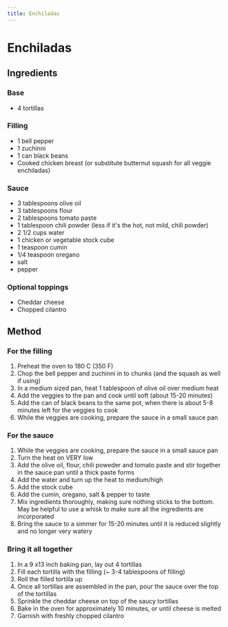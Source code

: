 ```yaml
---
title: Enchiladas
---
```


# Enchiladas

## Ingredients

### Base
<ul>
  <li>4 tortillas</li>
</ul>

### Filling
<ul>
  <li>1 bell pepper</li>
  <li>1 zuchinni</li>
  <li>1 can black beans</li>
  <li>Cooked chicken breast (or substitute butternut squash for all veggie enchiladas)</li>
</ul>

### Sauce
<ul>
  <li>3 tablespoons olive oil</li>
  <li>3 tablespoons flour</li>
  <li>2 tablespoons tomato paste</li>
  <li>1 tablespoon chili powder (less if it's the hot, not mild, chili powder)</li>
  <li>2 1/2 cups water</li>
  <li>1 chicken or vegetable stock cube</li>
  <li>1 teaspoon cumin</li>
  <li>1/4 teaspoon oregano</li>
  <li>salt</li>
  <li>pepper</li>
</ul>

### Optional toppings
<ul>
  <li>Cheddar cheese</li>
  <li>Chopped cilantro</li>
</ul>

## Method

### For the filling
<ol type="1">
  <li>Preheat the oven to 180 C (350 F)</li>
  <li>Chop the bell pepper and zuchinni in to chunks (and the squash as well if using)</li>
  <li>In a medium sized pan, heat 1 tablespoon of olive oil over medium heat</li>
  <li>Add the veggies to the pan and cook until soft (about 15-20 minutes)</li>
  <li>Add the can of black beans to the same pot, when there is about 5-8 minutes left for the veggies to cook</li>
  <li>While the veggies are cooking, prepare the sauce in a small sauce pan</li>
</ol> 

### For the sauce
<ol type="1">
  <li>While the veggies are cooking, prepare the sauce in a small sauce pan</li>
  <li>Turn the heat on VERY low</li>
  <li>Add the olive oil, flour, chili poweder and tomato paste and stir together in the sauce pan until a thick paste forms</li>
  <li>Add the water and turn up the heat to medium/high</li>
  <li>Add the stock cube</li>
  <li>Add the cumin, oregano, salt & pepper to taste</li>
  <li>Mix ingredients thoroughly, making sure nothing sticks to the bottom. May be helpful to use a whisk to make sure all the ingredients are incorporated</li>
  <li>Bring the sauce to a simmer for 15-20 minutes until it is reduced slightly and no longer very watery</li>
</ol> 

### Bring it all together
<ol type='1'>
  <li>In a 9 x13 inch baking pan, lay out 4 tortillas</li>
  <li>Fill each tortilla with the filling (~ 3-4 tablespoons of filling)</li>
  <li>Roll the filled tortilla up</li>
  <li>Once all tortillas are assembled in the pan, pour the sauce over the top of the tortillas</li>
  <li>Sprinkle the cheddar cheese on top of the saucy tortillas</li>
  <li>Bake in the oven for approximately 10 minutes, or until cheese is melted</li>
  <li>Garnish with freshly chopped cilantro</li>
</ol>